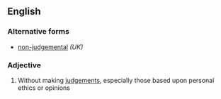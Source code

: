 ==English==

===Alternative forms===
* [[non-judgemental]] ''(UK)''

===Adjective===
{{en-adj}}

# Without making [[judgement]]s, especially those based upon personal ethics or opinions
